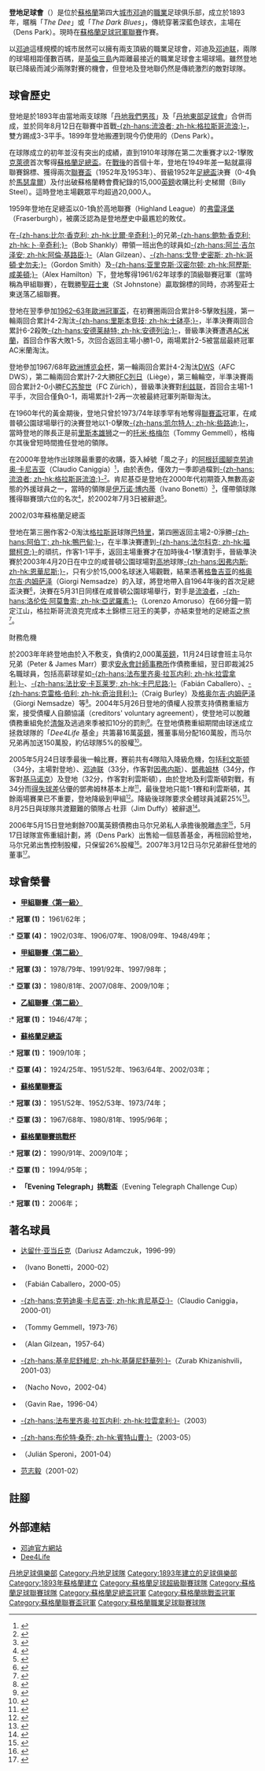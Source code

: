 {{noteTA
|G1=足球
|G2=uefa
|G3=蘇超
|G4=UK Places
|T=zh-hans:邓迪足球俱乐部;zh-hk:登地足球會;zh-tw:登地足球俱樂部;
|1=zh-hans:足球俱乐部; zh-hk:足球會; zh-tw:足球俱樂部;
|2=zh-hans:邓迪; zh-hk:登地; zh-tw:登地;
|3=zh-hans:邓迪联; zh-hk:登地聯; zh-tw:登地聯;
|4=zh-hans:利兹联; zh-hk:列斯聯;
|5=zh-hans:克劳迪奥·卡尼吉亚; zh-hk:肯尼基亞;
|6=zh-hans:流浪者; zh-hk:格拉斯哥流浪;
|7=zh-hans:利文斯顿; zh-hk:利雲斯頓;
|8=zh-hans:因弗内斯; zh-hk:恩華尼斯;
|9=zh-hans:基马诺克; zh-hk:基爾馬諾克;
}}
{{Football club infobox
| clubname    = 登地<br />''Dundee''
| image       = 
| fullname    = 登地足球會<br />Dundee Football Club
| nickname    = ''The Dee''<br/> ''The Dark Blues''
| founded     = 1893年
| ground      = {{link-en|丹斯公园球场|Dens Park}}（Dens Park）
| city        = [[邓迪|邓迪]]
| capacity    = 11,506
| chairman    = 
| manager     = [[詹姆斯·麥克帕克|詹姆斯·麥克帕克]]
| league      = [[蘇格蘭足球冠軍聯賽|蘇格蘭足球冠軍聯賽]]
| season      = 2021–22
| position    = 蘇超，第 12 位（降班）
| website     = http://www.dundeefc.co.uk
<!-- 主場球衣 -->
| pattern_la1 = _dundeefc1920h
| pattern_b1  = _dundeefc1920h
| pattern_ra1 = _dundeefc1920h
| pattern_sh1 = _dundeefc1920h
| pattern_so1 = 
| leftarm1    = 030031
| body1       = 040048
| rightarm1   = 
| shorts1     = 
| socks1      = 010040
<!-- 客場球衣 -->
| pattern_la2 = _dundeefc1920a
| pattern_b2  = _dundeefc1920a
| pattern_ra2 = _dundeefc1920a
| pattern_sh2 = _dundeefc1920h
| pattern_so2 = 
| leftarm2    = 
| body2       = 
| rightarm2   = 
| shorts2     = 
| socks2      = 
}}

'''登地足球會'''（{{lang-en|'''Dundee Football Club'''}}）是位於[[蘇格蘭|蘇格蘭]]第四大[[城市|城市]][[邓迪|邓迪]]的[[職業|職業]]足球俱乐部，成立於1893年，暱稱「''The Dee''」或「''The Dark Blues''」，傳統穿著深藍色球衣，主場在{{link-en|丹斯公园球场|Dens Park}}（Dens Park）。現時在[[蘇格蘭足球冠軍聯賽|蘇格蘭足球冠軍聯賽]]作賽。

以[[邓迪|邓迪]]這樣規模的城市居然可以擁有兩支頂級的職業足球會，邓迪及[[邓迪联足球俱乐部|邓迪联]]，兩隊的球場相距僅數百碼，是[[英倫三島|英倫三島]]內距離最接近的職業足球會主場球場。雖然登地联已降級而減少兩隊對賽的機會，但登地及登地聯仍然是傳統激烈的敵對球隊。

== 球會歷史 ==
登地是於1893年由當地兩支球隊「[[丹地我們男孩足球會|丹地我們男孩]]」及「[[丹地東部足球會|丹地東部足球會]]」合併而成，並於同年8月12日在聯賽中首戰[[流浪者足球俱乐部|-{zh-hans:流浪者; zh-hk:格拉斯哥流浪;}-]]，雙方踢成3-3平手。1899年登地搬遷到現今仍使用的{{link-en|丹斯公园球场|Dens Park}}（Dens Park）。

在球隊成立的初年並沒有突出的成績，直到1910年球隊在第二次重賽才以2-1擊敗[[克莱德足球俱乐部|克萊德]]首次奪得[[蘇格蘭足總盃|蘇格蘭足總盃]]。在[[第二次世界大戰|戰後]]的首個十年，登地在1949年差一點就贏得聯賽錦標、獲得兩次[[蘇格蘭聯賽盃|聯賽盃]]（1952年及1953年）、晉級1952年[[蘇格蘭足總盃|足總盃]]決賽（0-4負於[[马瑟韦尔足球俱乐部|馬瑟韋爾]]）及付出破蘇格蘭轉會費紀錄的15,000[[英鎊|英鎊]]收購比利·史梯爾（Billy Steel）。這時登地主場觀眾平均超過20,000人。

1959年登地在足總盃以0-1負於高地聯賽（Highland League）的[[Fraserburgh_F.C.|弗雷泽堡]]（Fraserburgh），被廣泛認為是登地歷史中最尷尬的敗仗。

在[[比尔·香克利|-{zh-hans:比尔·香克利; zh-hk:比爾·辛奇利;}-]]的兄弟[[鲍勃·香克利|-{zh-hans:鲍勃·香克利; zh-hk:卜·辛奇利;}-]]（Bob Shankly）帶領一班出色的球員如[[阿兰·吉尔泽安|-{zh-hans:阿兰·吉尔泽安; zh-hk:阿倫·基路臣;}-]]（Alan Gilzean）、[[Gordon_Smith_(footballer_born_1924)|-{zh-hans:戈登·史密斯; zh-hk:哥頓·史勿夫;}-]]（Gordon Smith）及[[亚里克斯·汉密尔顿|-{zh-hans:亚里克斯·汉密尔顿; zh-hk:阿歷斯·咸美頓;}-]]（Alex Hamilton）下，登地奪得1961/62年球季的頂級聯賽冠軍（當時稱為甲組聯賽），在戰勝[[圣庄士东足球俱乐部|聖莊士東]]（St Johnstone）贏取錦標的同時，亦將聖莊士東送落乙組聯賽。

登地在翌季參加[[1962–63年歐洲冠軍盃|1962–63年歐洲冠軍盃]]，在初賽圈兩回合累計8-5擊敗[[科隆足球俱乐部|科隆]]，第一輪兩回合累計4-2淘汰[[士砵亭|-{zh-hans:里斯本竞技; zh-hk:士砵亭;}-]]，半準決賽兩回合累計6-2殺敗[[安德莱赫特足球俱乐部|-{zh-hans:安德莱赫特; zh-hk:安德列治;}-]]，晉級準決賽遭遇[[米兰足球俱乐部|AC米蘭]]，首回合作客大敗1-5，次回合返回主場小勝1-0，兩場累計2-5被當屆最終冠軍AC米蘭淘汰。

登地參加1967/68年[[欧洲联盟杯足球赛|欧洲博览会杯]]，第一輪兩回合累計4-2淘汰[[Door_Wilskracht_Sterk|DWS]]（AFC DWS），第二輪兩回合累計7-2大勝[[R.F.C._de_Liège|RFC列日]]（Liège），第三輪輪空，半準決賽兩回合累計2-0小勝[[苏黎世足球俱乐部|FC苏黎世]]（FC Zürich），晉級準決賽對[[利兹联足球俱乐部|利兹联]]，首回合主場1-1平手，次回合僅負0-1，兩場累計1-2再一次被最終冠軍列斯聯淘汰。

在1960年代的黃金期後，登地只曾於1973/74年球季罕有地奪得[[蘇格蘭聯賽盃|聯賽盃]]冠軍，在咸普頓公園球場舉行的決賽登地以1-0擊敗[[凯尔特人足球俱乐部|-{zh-hans:凯尔特人; zh-hk:些路迪;}-]]，當時登地的隊長正是前[[里斯本雄狮|里斯本雄狮]]之一的[[Tommy_Gemmell|托米·格梅尔]]（Tommy Gemmell），格梅尔其後曾短時間擔任登地的領隊。

在2000年登地作出球隊最重要的收購，簽入綽號「風之子」的[[阿根廷國家足球隊|阿根廷國腳]][[Claudio_Caniggia|克劳迪奥·卡尼吉亚]]（Claudio Caniggia）<small><ref>{{Cite web |url=http://news.bbc.co.uk/sport2/hi/football/teams/d/dundee/956129.stm |title=Caniggia signs up at Dundee |access-date=2008-04-15 |archive-date=2019-09-17 |archive-url=https://web.archive.org/web/20190917010845/http://news.bbc.co.uk/sport2/hi/football/teams/d/dundee/956129.stm |dead-url=no }}</ref></small>，由於表色，僅效力一季即過檔到[[流浪者足球俱乐部|-{zh-hans:流浪者; zh-hk:格拉斯哥流浪;}-]]<small><ref>{{Cite web |url=http://news.bbc.co.uk/sport2/hi/football/teams/r/rangers/1326773.stm |title=Caniggia puts Ibrox move on hold |access-date=2008-04-15 |archive-date=2016-03-07 |archive-url=https://web.archive.org/web/20160307073508/http://news.bbc.co.uk/sport2/hi/football/teams/r/rangers/1326773.stm |dead-url=no }}</ref></small>。肯尼基亞是登地在2000年代初期簽入無數高姿態的外援球員之一，當時的領隊是[[Ivano_Bonetti|伊万诺·博内蒂]]（Ivano Bonetti）<small><ref>{{Cite web |url=http://news.bbc.co.uk/sport2/hi/scotland/2085203.stm |title=The Bonetti years |access-date=2008-04-15 |archive-date=2020-09-04 |archive-url=https://web.archive.org/web/20200904004537/http://news.bbc.co.uk/sport2/hi/scotland/2085203.stm |dead-url=no }}</ref></small>，僅帶領球隊獲得聯賽頭六位的名次<small><ref>{{Cite web |url=http://news.bbc.co.uk/sport2/hi/football/scot_prem/1265682.stm |title=Dundee clinch top six place |access-date=2008-04-15 |archive-date=2016-03-07 |archive-url=https://web.archive.org/web/20160307085100/http://news.bbc.co.uk/sport2/hi/football/scot_prem/1265682.stm |dead-url=no }}</ref></small>，於2002年7月3日被辭退<small><ref>{{Cite web |url=http://news.bbc.co.uk/sport2/hi/football/teams/d/dundee/2083141.stm |title=Bonetti departure 'by mutual consent' |access-date=2008-04-15 |archive-date=2019-08-27 |archive-url=https://web.archive.org/web/20190827032758/http://news.bbc.co.uk/sport2/hi/football/teams/d/dundee/2083141.stm |dead-url=no }}</ref></small>。

;2002/03年蘇格蘭足總盃
登地在第三圈作客2-0淘汰[[格拉斯哥|格拉斯哥]]球隊[[Partick_Thistle_F.C.|巴特里]]，第四圈返回主場2-0淨勝[[阿伯丁足球俱乐部|-{zh-hans:阿伯丁; zh-hk:鴨巴甸;}-]]，在半準決賽遭到[[法尔科克足球俱乐部|-{zh-hans:法尔科克; zh-hk:福爾柯克;}-]]的頑抗，作客1-1平手，返回主場重賽才在加時後4-1擊潰對手，晉級準決賽於2003年4月20日在中立的咸普頓公園球場對[[高地_(苏格兰行政区)|高地]]球隊[[因弗内斯足球俱乐部|-{zh-hans:因弗内斯; zh-hk:恩華尼斯;}-]]，只有少於15,000名球迷入場觀戰，結果憑著[[格鲁吉亚|格鲁吉亚]]的[[Giorgi_Nemsadze|格奥尔吉·内姆萨泽]]（Giorgi Nemsadze）的入球，將登地帶入自1964年後的首次足總盃決賽<small><ref>{{Cite web |url=http://news.bbc.co.uk/sport2/hi/football/scot_div_1/2959781.stm |title=Dundee book final place |access-date=2008-04-15 |archive-date=2019-08-24 |archive-url=https://web.archive.org/web/20190824105608/http://news.bbc.co.uk/sport2/hi/football/scot_div_1/2959781.stm |dead-url=no }}</ref></small>，決賽在5月31日同樣在咸普頓公園球場舉行，對手是[[流浪者足球俱乐部|流浪者]]，[[Lorenzo_Amoruso|-{zh-hans:洛伦佐·阿莫鲁索; zh-hk:亞武羅素;}-]]（Lorenzo Amoruso）在66分鐘一箭定江山，格拉斯哥流浪克完成本土錦標三冠王的美夢，亦結束登地的足總盃之旅<small><ref>{{Cite web |url=http://news.bbc.co.uk/sport2/hi/football/scot_div_1/2946904.stm |title=Rangers complete Treble |access-date=2008-04-15 |archive-date=2021-04-24 |archive-url=https://web.archive.org/web/20210424050228/http://news.bbc.co.uk/sport2/hi/football/scot_div_1/2946904.stm |dead-url=no }}</ref></small>。

;財務危機
於2003年年終登地由於入不敷支，負債約2,000萬[[英鎊|英鎊]]，11月24日球會班主马尔兄弟（Peter & James Marr）要求[[安永會計師事務所|安永會計師事務所]]作債務重組，翌日即裁減25名職球員，包括高薪球星如[[法布里齐奥·拉瓦内利|-{zh-hans:法布里齐奥·拉瓦内利; zh-hk:拉雲拿利;}-]]、[[Fabián_Caballero|-{zh-hans:法比安·卡瓦莱罗; zh-hk:卡巴尼路;}-]]（Fabián Caballero）、[[Craig_Burley|-{zh-hans:克雷格·伯利; zh-hk:奇治貝利;}-]]（Craig Burley）及[[Giorgi_Nemsadze|格奥尔吉·内姆萨泽]]（Giorgi Nemsadze）等<small><ref>{{Cite web |url=http://news.bbc.co.uk/sport2/hi/football/teams/d/dundee/3286019.stm |title=Dundee sack 25 staff |access-date=2008-04-15 |archive-date=2021-04-11 |archive-url=https://web.archive.org/web/20210411012038/http://news.bbc.co.uk/sport2/hi/football/teams/d/dundee/3286019.stm |dead-url=no }}</ref></small>。2004年5月26日登地的債權人投票支持債務重組方案，接受債權人自願協議（creditors' voluntary agreement），使登地可以脫離債務重組免於[[清盤|清盤]]及逃過來季被扣10分的罰則<small><ref>{{Cite web |url=http://news.bbc.co.uk/sport2/hi/football/teams/d/dundee/3749583.stm |title=Dundee rescue plan agreed |access-date=2008-04-15 |archive-date=2019-08-29 |archive-url=https://web.archive.org/web/20190829223024/http://news.bbc.co.uk/sport2/hi/football/teams/d/dundee/3749583.stm |dead-url=no }}</ref></small>。在登地債務重組期間由球迷成立拯救球隊的「''Dee4Life'' 基金」共籌募16萬[[英鎊|英鎊]]，獲董事局分配160萬股，而马尔兄弟再加送150萬股，約佔球隊5%的股權<small><ref>{{Cite web |url=http://news.bbc.co.uk/sport2/hi/football/teams/d/dundee/4148277.stm |title=Supporters take shares in Dundee |access-date=2008-04-15 |archive-date=2019-08-27 |archive-url=https://web.archive.org/web/20190827094954/http://news.bbc.co.uk/sport2/hi/football/teams/d/dundee/4148277.stm |dead-url=no }}</ref></small>。

2005年5月24日球季最後一輪比賽，賽前共有4隊陷入降級危機，包括[[利文斯顿足球俱乐部|利文斯顿]]（34分，主場對登地）、[[邓迪联足球俱乐部|邓迪联]]（33分，作客對[[因弗内斯足球俱乐部|因弗内斯]]）、[[邓弗姆林足球俱乐部|鄧弗姆林]]（34分，作客對[[基马诺克足球俱乐部|基马诺克]]）及登地（32分，作客對利雲斯頓），由於登地及利雲斯頓對戰，有34分而[[得失球差|得失球差]]佔優的鄧弗姆林基本上岸<small><ref>{{Cite web |url=http://news.bbc.co.uk/sport2/hi/football/scot_prem/4535073.stm |title=Survival battle captures the fans |access-date=2008-04-15 |archive-date=2019-08-31 |archive-url=https://web.archive.org/web/20190831031529/http://news.bbc.co.uk/sport2/hi/football/scot_prem/4535073.stm |dead-url=no }}</ref></small>，最後登地只能1-1賽和利雲斯頓，其餘兩場賽果已不重要，登地降級到甲組<small><ref>{{Cite web |url=http://news.bbc.co.uk/sport2/hi/football/scot_prem/4569111.stm |title=Dundee lose fight to stay in SPL |access-date=2008-04-15 |archive-date=2019-08-24 |archive-url=https://web.archive.org/web/20190824123339/http://news.bbc.co.uk/sport2/hi/football/scot_prem/4569111.stm |dead-url=no }}</ref></small>。降級後球隊要求全體球員減薪25%<small><ref>{{Cite web |url=http://news.bbc.co.uk/sport2/hi/football/teams/d/dundee/4115150.stm |title=Wilkie among players facing cuts |access-date=2008-04-15 |archive-date=2019-08-31 |archive-url=https://web.archive.org/web/20190831031531/http://news.bbc.co.uk/sport2/hi/football/teams/d/dundee/4115150.stm |dead-url=no }}</ref></small>。8月25日與球隊共渡艱難的領隊占·杜菲（Jim Duffy）被辭退<small><ref>{{Cite web |url=http://news.bbc.co.uk/sport2/hi/football/teams/d/dundee/4183576.stm |title=Dundee move to sack manager Duffy |access-date=2008-04-15 |archive-date=2019-08-24 |archive-url=https://web.archive.org/web/20190824181415/http://news.bbc.co.uk/sport2/hi/football/teams/d/dundee/4183576.stm |dead-url=no }}</ref></small>。

2006年5月15日登地剩餘700萬英鎊債務由马尔兄弟私人承擔後脫離[[赤字|赤字]]<small><ref>{{Cite web |url=http://news.bbc.co.uk/sport2/hi/football/teams/d/dundee/4773763.stm |title=Dundee move back into the black |access-date=2008-04-15 |archive-date=2019-08-26 |archive-url=https://web.archive.org/web/20190826064425/http://news.bbc.co.uk/sport2/hi/football/teams/d/dundee/4773763.stm |dead-url=no }}</ref></small>，5月17日球隊宣佈重組計劃，將{{link-en|丹斯公园球场|Dens Park}}（Dens Park）出售給一個慈善基金，再租回給登地，马尔兄弟出售控制股權，只保留26%股權<small><ref>{{Cite web |url=http://news.bbc.co.uk/2/hi/uk_news/scotland/tayside_and_central/4989840.stm |title=Dundee confirms restructure plan |access-date=2008-04-15 |archive-date=2019-08-27 |archive-url=https://web.archive.org/web/20190827133026/http://news.bbc.co.uk/2/hi/uk_news/scotland/tayside_and_central/4989840.stm |dead-url=no }}</ref></small>。2007年3月12日马尔兄弟辭任登地的董事<small><ref>{{Cite web |url=http://news.bbc.co.uk/sport2/hi/football/scot_div_1/6443653.stm |title=Marrs to end Dundee involvement |access-date=2008-04-15 |archive-date=2019-08-24 |archive-url=https://web.archive.org/web/20190824012002/http://news.bbc.co.uk/sport2/hi/football/scot_div_1/6443653.stm |dead-url=no }}</ref></small>。

== 球會榮譽 ==
* '''[[蘇格蘭足球聯賽|甲組聯賽〈第一級〉]]'''
:* '''冠軍 (1)：''' 1961/62年；
:* '''亞軍 (4)：''' 1902/03年、1906/07年、1908/09年、1948/49年；
* '''[[蘇格蘭甲組足球聯賽|甲組聯賽〈第二級〉]]'''
:* '''冠軍 (3)：''' 1978/79年、1991/92年、1997/98年；
:* '''亞軍 (3)：''' 1980/81年、2007/08年、2009/10年；
* '''[[蘇格蘭足球聯賽|乙組聯賽〈第二級〉]]'''
:* '''冠軍 (1)：''' 1946/47年；
* '''[[蘇格蘭足總盃|蘇格蘭足總盃]]'''
:* '''冠軍 (1)：''' 1909/10年；
:* '''亞軍 (4)：''' 1924/25年、1951/52年、1963/64年、2002/03年；
* '''[[蘇格蘭聯賽盃|蘇格蘭聯賽盃]]'''
:* '''冠軍 (3)：''' 1951/52年、1952/53年、1973/74年；
:* '''亞軍 (3)：''' 1967/68年、1980/81年、1995/96年；
* '''[[蘇格蘭聯賽挑戰杯|蘇格蘭聯賽挑戰杯]]'''
:* '''冠軍 (2)：''' 1990/91年、2009/10年；
:* '''亞軍 (1)：''' 1994/95年；
* '''「Evening Telegraph」挑戰盃'''（Evening Telegraph Challenge Cup）
:* '''冠軍 (1)：''' 2006年；

== 著名球員 ==
* {{flagicon|Poland}} [[达留什·亚当丘克|达留什·亚当丘克]]（Dariusz Adamczuk，1996-99）
* {{flagicon|Italy}} {{link-en|伊万诺·博内蒂|Ivano Bonetti}}（Ivano Bonetti，2000-02）
* {{flagicon|Argentina}} {{link-en|法比安·卡瓦莱罗|Fabián Caballero|-{zh-hans:法比安·卡瓦莱罗; zh-hk:卡巴尼路;}-}}（Fabián Caballero，2000-05）
* {{flagicon|Argentina}} [[克劳迪奥·卡尼吉亚|-{zh-hans:克劳迪奥·卡尼吉亚; zh-hk:肯尼基亞;}-]]（Claudio Caniggia，2000-01）
* {{flagicon|Scotland}} {{link-en|托米·格梅尔|Tommy Gemmell}}（Tommy Gemmell，1973-76）
* {{flagicon|Scotland}} {{link-en|阿兰·吉尔泽安|Alan Gilzean|-{zh-hans:阿兰·吉尔泽安; zh-hk:阿倫·基路臣;}-}}（Alan Gilzean，1957-64）
* {{flagicon|Georgia}} [[蘇拉比·基辛尼舒維尼|-{zh-hans:基辛尼舒維尼; zh-hk:基薩尼舒華列;}-]]（Zurab Khizanishvili，2001-03）
* {{flagicon|Spain}} {{link-en|纳乔·诺沃|Nacho Novo|-{zh-hans:纳乔·诺沃; zh-hk:拿祖路禾;}-}}（Nacho Novo，2002-04）
* {{flagicon|Scotland}} {{link-en|盖文·雷|Gavin Rae|-{zh-hans:盖文·雷; zh-hk:加雲拉爾;}-}}（Gavin Rae，1996-04）
* {{flagicon|Italy}} [[法布里齐奥·拉瓦内利|-{zh-hans:法布里齐奥·拉瓦内利; zh-hk:拉雲拿利;}-]]（2003）
* {{flagicon|Trinidad and Tobago}} [[布伦特·桑乔|-{zh-hans:布伦特·桑乔; zh-hk:賓特山曹;}-]]（2003-05）
* {{flagicon|Argentina}} {{link-en|胡里安·斯佩罗尼|Julián Speroni|-{zh-hans:胡里安·斯佩罗尼; zh-hk:史巴朗尼;}-}}（Julián Speroni，2001-04）
* {{flagicon|China}} [[范志毅|范志毅]]（2001-02）

== 註腳 ==
{{Reflist}}

== 外部連結 ==
* [http://www.dundeefc.co.uk/ 邓迪官方網站] {{Wayback|url=http://www.dundeefc.co.uk/ |date=20120212230616 }}
* [http://www.dee4life.com/ Dee4Life] {{Wayback|url=http://www.dee4life.com/ |date=20210512121043 }}

{{蘇格蘭足球超級聯賽}}
{{DEFAULTSORT:Dundee}}
[[Category:丹地足球俱樂部|]]
[[Category:丹地足球隊|Category:丹地足球隊]]
[[Category:1893年建立的足球俱樂部|Category:1893年建立的足球俱樂部]]
[[Category:1893年蘇格蘭建立|Category:1893年蘇格蘭建立]]
[[Category:蘇格蘭足球超級聯賽球隊|Category:蘇格蘭足球超級聯賽球隊]]
[[Category:蘇格蘭足球聯賽球隊|Category:蘇格蘭足球聯賽球隊]]
[[Category:蘇格蘭足總盃冠軍|Category:蘇格蘭足總盃冠軍]]
[[Category:蘇格蘭挑戰盃冠軍|Category:蘇格蘭挑戰盃冠軍]]
[[Category:蘇格蘭聯賽盃冠軍|Category:蘇格蘭聯賽盃冠軍]]
[[Category:蘇格蘭職業足球聯賽球隊|Category:蘇格蘭職業足球聯賽球隊]]
